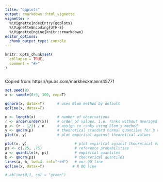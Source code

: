 ```yaml
---
title: "qqplots"
output: rmarkdown::html_vignette
vignette: >
  %\VignetteIndexEntry{qqplots}
  %\VignetteEncoding{UTF-8}
  %\VignetteEngine{knitr::rmarkdown}
editor_options: 
  chunk_output_type: console
---
```


```r
knitr::opts_chunk$set(
  collapse = TRUE,
  comment = "#>"
)
```

```r

```

Copied from: https://rpubs.com/markheckmann/45771

```r
set.seed(0)
x <- sample(0:9, 100, rep=T)    
```

```r
qqnorm(x, datax=T)      # uses Blom method by default
qqline(x, datax=T)
```

```r
n <- length(x)          # number of observations
r <- order(order(x))    # order of values, i.e. ranks without averaged ties
p <- (r - 1/2) / n      # assign to ranks using Blom's method
y <- qnorm(p)           # theoretical standard normal quantiles for p values
plot(x, y)              # plot empirical against theoretical values
```

```r
plot(x, y)                      # plot empirical against theoretical values
ps <- c(.25, .75)               # reference probabilities
a <- quantile(x, ps)            # empirical quantiles
b <- qnorm(ps)                  # theoretical quantiles
lines(a, b, lwd=4, col="red")   # our QQ line
qqline(x, datax=T)             # R QQ line

# abline(0,1, col = "green")

```

